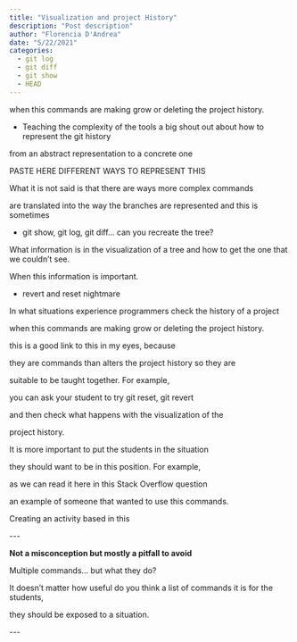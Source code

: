 ```yaml
---
title: "Visualization and project History"
description: "Post description"
author: "Florencia D'Andrea"
date: "5/22/2021"
categories:
  - git log
  - git diff
  - git show
  - HEAD
---
```



when this commands are making grow or deleting the project history.

-   Teaching the complexity of the tools a big shout out about how to represent the git history

from an abstract representation to a concrete one

PASTE HERE DIFFERENT WAYS TO REPRESENT THIS

What it is not said is that there are ways more complex commands

are translated into the way the branches are represented and this is sometimes

-   git show, git log, git diff... can you recreate the tree?

What information is in the visualization of a tree and how to get the one that we couldn't see.

When this information is important.

-   revert and reset nightmare

In what situations experience programmers check the history of a project

when this commands are making grow or deleting the project history.

this is a good link to this in my eyes, because

they are commands than alters the project history so they are

suitable to be taught together. For example,

you can ask your student to try git reset, git revert

and then check what happens with the visualization of the

project history.

It is more important to put the students in the situation

they should want to be in this position. For example,

as we can read it here in this Stack Overflow question

an example of someone that wanted to use this commands.

Creating an activity based in this

\-\--

**Not a misconception but mostly a pitfall to avoid**

Multiple commands... but what they do?

It doesn't matter how useful do you think a list of commands it is for the students,

they should be exposed to a situation.

\-\--
